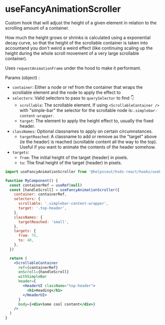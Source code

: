 
<Meta title="Hooks/useFancyAnimationScroller" />

# useFancyAnimationScroller

Custom hook that will adjust the height of a given element in relation to the scrolling amount of a container.

How much the height grows or shrinks is calculated using a exponential decay curve, so that the height of the scrollable container is taken into accountand you don't weird a weird effect (like continuing scaling up the height during the whole scroll movement of a very large scrollable container).

Uses `requestAnimationFrame` under the hood to make it performant.

Params (object) :

- `container`: Either a node or ref from the container that wraps the scrollable element and the node to apply the effect to
- `selectors`: Valid selectors to pass to `querySelector` to find 👇
  - `scrollable`: The scrollable element. If using `<ScrollableContainer />` with "simple-bar" the selector for the scrollable node is:`.simplebar-content-wrapper`.
  - `target`: The element to apply the height effect to, usually the fixed header.
- `classNames`: Optional classnames to apply on certain circumnstances.
  - `targetReached`: A classname to add or remove as the "target" above (ie the header) is reached (scrollable content all the way to the top). Useful if you want to animate the contents of the header somehow.
- `targets`:
  - `from`: The initial height of the target (header) in pixels.
  - `to`: The final height of the target (header) in pixels.

```jsx
import useFancyAnimationScroller from '@helpscout/hsds-react/hooks/useFancyAnimationScroller'

function MyComponent() {
  const containerRef = useRef(null)
  const [handleScroll] = useFancyAnimationScroller({
    container: containerRef,
    selectors: {
      scrollable: '.simplebar-content-wrapper',
      target: '.top-header',
    },
    classNames: {
      targetReached: 'small',
    },
    targets: {
      from: 75,
      to: 40,
    },
  })

  return (
    <ScrollableContainer
      ref={containerRef}
      onScroll={handleScroll}
      withSimpleBar
      header={
        <HeaderUI className="top-header">
          <h1>Heading</h1>
        </HeaderUI>
      }
      body={<div>Some cool content</div>}
    />
  )
}
```
